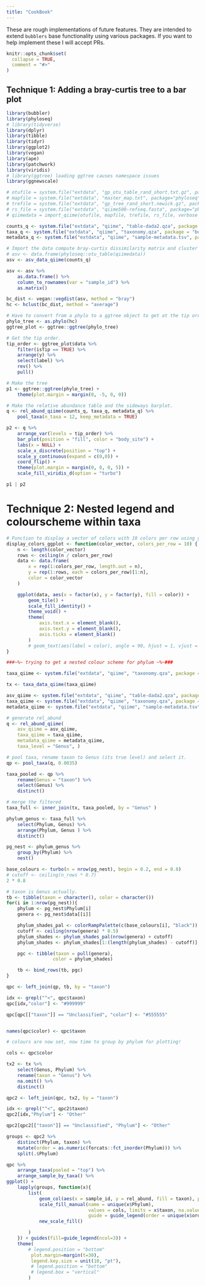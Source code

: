 ```yaml
---
title: "CookBook"
---
```


These are rough implementations of future features. They are intended to extend `bubblers` base functionality using various packages. If you want to help implement these I will accept PRs.


```r
knitr::opts_chunk$set(
  collapse = TRUE,
  comment = "#>"
)
```

## Technique 1: Adding a bray-curtis tree to a bar plot

```r
library(bubbler)
library(phyloseq)
# library(tidyverse)
library(dplyr)
library(tibble)
library(tidyr)
library(ggplot2)
library(vegan)
library(ape)
library(patchwork)
library(viridis)
# library(ggtree) loading ggtree causes namespace issues
library(ggnewscale)
```


```r
# otufile = system.file("extdata", "gp_otu_table_rand_short.txt.gz", package="phyloseq")
# mapfile = system.file("extdata", "master_map.txt", package="phyloseq")
# trefile = system.file("extdata", "gp_tree_rand_short.newick.gz", package="phyloseq")
# rs_file = system.file("extdata", "qiime500-refseq.fasta", package="phyloseq")
# qiimedata = import_qiime(otufile, mapfile, trefile, rs_file, verbose = FALSE)

counts_q <- system.file("extdata", "qiime", "table-dada2.qza", package = "bubbler")
taxa_q <- system.file("extdata", "qiime", "taxonomy.qza", package = "bubbler")
metadata_q <- system.file("extdata", "qiime", "sample-metadata.tsv", package = "bubbler")

# Import the data compute bray-curtis dissimilarity matrix and cluster
# asv <- data.frame(phyloseq::otu_table(qiimedata))
asv <- asv_data_qiime(counts_q)

asv <- asv %>%
    as.data.frame() %>%
    column_to_rownames(var = "sample_id") %>%
    as.matrix()

bc_dist <- vegan::vegdist(asv, method = "bray")
hc <- hclust(bc_dist, method = "average")

# Have to convert from a phylo to a ggtree object to get at the tip order. 
phylo_tree <- as.phylo(hc)
ggtree_plot <- ggtree::ggtree(phylo_tree)

# Get the tip order.
tip_order <- ggtree_plot$data %>%
    filter(isTip == TRUE) %>%
    arrange(y) %>%
    select(label) %>%
    rev() %>%
    pull()

# Make the tree
p1 <- ggtree::ggtree(phylo_tree) +
    theme(plot.margin = margin(0, -5, 0, 0))

# Make the relative abundance table and the sideways barplot.
q <- rel_abund_qiime(counts_q, taxa_q, metadata_q) %>%
    pool_taxa(n_taxa = 12, keep_metadata = TRUE)

p2 <- q %>%
    arrange_var(levels = tip_order) %>%
    bar_plot(position = "fill", color = "body_site") +
    labs(x = NULL) +
    scale_x_discrete(position = "top") +
    scale_y_continuous(expand = c(0,0)) +
    coord_flip() +
    theme(plot.margin = margin(0, 0, 0, 5)) + 
    scale_fill_viridis_d(option = "turbo")

p1 | p2
```

# Technique 2: Nested legend and colourscheme within taxa


```r

# Function to display a vector of colors with 10 colors per row using ggplot2
display_colors_ggplot <- function(color_vector, colors_per_row = 10) {
    n <- length(color_vector)
    rows <- ceiling(n / colors_per_row)
    data <- data.frame(
        x = rep(1:colors_per_row, length.out = n),
        y = rep(1:rows, each = colors_per_row)[1:n],
        color = color_vector
    )

    ggplot(data, aes(x = factor(x), y = factor(y), fill = color)) +
        geom_tile() +
        scale_fill_identity() +
        theme_void() +
        theme(
            axis.text.x = element_blank(),
            axis.text.y = element_blank(),
            axis.ticks = element_blank()
        )
        # geom_text(aes(label = color), angle = 90, hjust = 1, vjust = 0.5, size = 3)
}

###~%~ trying to get a nested colour scheme for phylum ~%~###

taxa_qiime <- system.file("extdata", "qiime", "taxonomy.qza", package = "bubbler")

tx <- taxa_data_qiime(taxa_qiime)

asv_qiime <- system.file("extdata", "qiime", "table-dada2.qza", package = "bubbler")
taxa_qiime <- system.file("extdata", "qiime", "taxonomy.qza", package = "bubbler")
metadata_qiime <- system.file("extdata", "qiime", "sample-metadata.tsv", package = "bubbler")

# generate rel_abund
q <- rel_abund_qiime(
    asv_qiime = asv_qiime,
    taxa_qiime = taxa_qiime,
    metadata_qiime = metadata_qiime,
    taxa_level = "Genus", )

# pool taxa, rename taxon to Genus (its true level) and select it.
qp <- pool_taxa(q, 0.0035)

taxa_pooled <- qp %>%
    rename(Genus = "taxon") %>%
    select(Genus) %>%
    distinct()

# merge the filtered
taxa_full <- inner_join(tx, taxa_pooled, by = "Genus" )

phylum_genus <- taxa_full %>%
    select(Phylum, Genus) %>%
    arrange(Phylum, Genus ) %>%
    distinct()

pg_nest <- phylum_genus %>%
    group_by(Phylum) %>%
    nest()

base_colours <- turbo(n = nrow(pg_nest), begin = 0.2, end = 0.8)
# cutoff <- ceiling(n_rows * 0.7)
2 * 0.8

# taxon is Genus actually.
tb <- tibble(taxon = character(), color = character())
for(i in 1:nrow(pg_nest)){
    phylum <- pg_nest$Phylum[i]
    genera <- pg_nest$data[[i]]

    phylum_shades_pal <- colorRampPalette(c(base_colours[i], "black"))
    cutoff <- ceiling(nrow(genera) * 0.5)
    phylum_shades <- phylum_shades_pal(nrow(genera) + cutoff)
    phylum_shades <- phylum_shades[1:(length(phylum_shades) - cutoff)]

    pgc <- tibble(taxon = pull(genera),
                 color = phylum_shades)

    tb <- bind_rows(tb, pgc)
}

qpc <- left_join(qp, tb, by = "taxon")

idx <- grepl("^<", qpc$taxon)
qpc[idx,"color"] <- "#999999"

qpc[qpc[["taxon"]] == "Unclassified", "color"] <- "#555555"


names(qpc$color) <- qpc$taxon

# colours are now set, now time to group by phylum for plotting!

cols <- qpc$color

tx2 <- tx %>%
    select(Genus, Phylum) %>%
    rename(taxon = "Genus") %>%
    na.omit() %>%
    distinct()

qpc2 <- left_join(qpc, tx2, by = "taxon")

idx <- grepl("^<", qpc2$taxon)
qpc2[idx,"Phylum"] <- "Other"

qpc2[qpc2[["taxon"]] == "Unclassified", "Phylum"] <- "Other"

groups <- qpc2 %>%
    distinct(Phylum, taxon) %>%
    mutate(order = as.numeric(forcats::fct_inorder(Phylum))) %>%
    split(.$Phylum)

qpc %>%
    arrange_taxa(pooled = "top") %>%
    arrange_sample_by_taxa() %>%
ggplot() +
    lapply(groups, function(x){
        list(
            geom_col(aes(x = sample_id, y = rel_abund, fill = taxon), position = "fill"),
            scale_fill_manual(name = unique(x$Phylum),
                              values = cols, limits = x$taxon, na.value = "transparent",
                              guide = guide_legend(order = unique(x$order))),
            new_scale_fill()

        )
    }) + guides(fill=guide_legend(ncol=3)) +
    theme(
        # legend.position = "bottom"
         plot.margin=margin(t=30),
         legend.key.size = unit(10, "pt"),
         # legend.position = "bottom"
         # legend.box = "vertical"
        )



```


